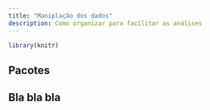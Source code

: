 ```yaml
---
title: "Maniplação dos dados"
description: Como organizar para facilitar as análises
---
```


```r
library(knitr)
```

## Pacotes

## Bla bla bla